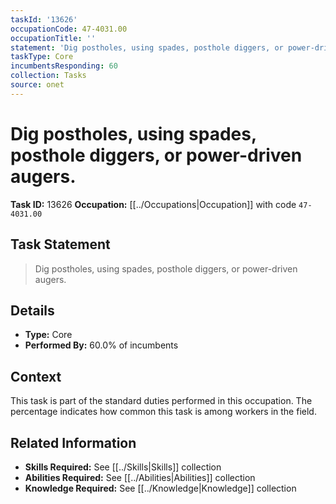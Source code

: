 ```yaml
---
taskId: '13626'
occupationCode: 47-4031.00
occupationTitle: ''
statement: 'Dig postholes, using spades, posthole diggers, or power-driven augers.'
taskType: Core
incumbentsResponding: 60
collection: Tasks
source: onet
---
```

# Dig postholes, using spades, posthole diggers, or power-driven augers.

**Task ID:** 13626
**Occupation:** [[../Occupations|Occupation]] with code `47-4031.00`

## Task Statement

> Dig postholes, using spades, posthole diggers, or power-driven augers.

## Details

- **Type:** Core
- **Performed By:** 60.0% of incumbents

## Context

This task is part of the standard duties performed in this occupation. The percentage indicates how common this task is among workers in the field.

## Related Information

- **Skills Required:** See [[../Skills|Skills]] collection
- **Abilities Required:** See [[../Abilities|Abilities]] collection
- **Knowledge Required:** See [[../Knowledge|Knowledge]] collection
